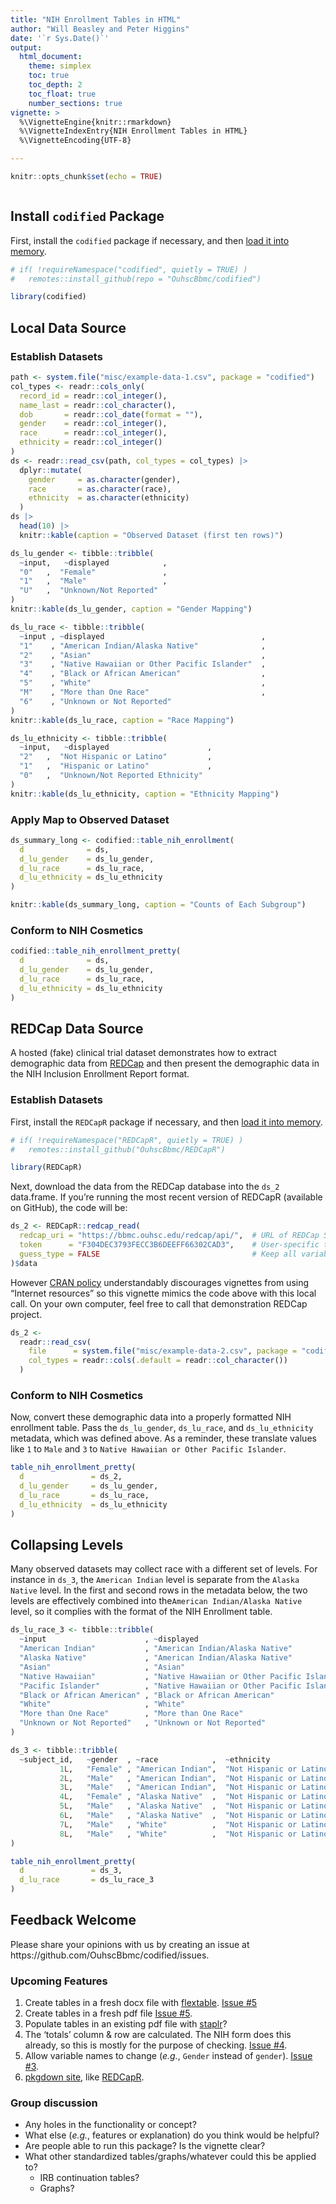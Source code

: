 ---
title: "NIH Enrollment Tables in HTML"
author: "Will Beasley and Peter Higgins"
date: '`r Sys.Date()`'
output:
  html_document:
    theme: simplex
    toc: true
    toc_depth: 2
    toc_float: true
    number_sections: true
vignette: >
  %\VignetteEngine{knitr::rmarkdown}
  %\VignetteIndexEntry{NIH Enrollment Tables in HTML}
  %\VignetteEncoding{UTF-8}

---

```{r setup, include = FALSE}
knitr::opts_chunk$set(echo = TRUE)
```

```{r declare, echo = F}
```

Install `codified` Package
-----------------------------------------------------

First, install the `codified` package if necessary, and then [load it into memory](http://r-pkgs.had.co.nz/package.html#package).

```{r install-codified}
# if( !requireNamespace("codified", quietly = TRUE) )
#   remotes::install_github(repo = "OuhscBbmc/codified")

library(codified)
```

Local Data Source
-----------------------------------------------------

### Establish Datasets

```{r local-establish}
path <- system.file("misc/example-data-1.csv", package = "codified")
col_types <- readr::cols_only(
  record_id = readr::col_integer(),
  name_last = readr::col_character(),
  dob       = readr::col_date(format = ""),
  gender    = readr::col_integer(),
  race      = readr::col_integer(),
  ethnicity = readr::col_integer()
)
ds <- readr::read_csv(path, col_types = col_types) |>
  dplyr::mutate(
    gender     = as.character(gender),
    race       = as.character(race),
    ethnicity  = as.character(ethnicity)
  )
ds |>
  head(10) |>
  knitr::kable(caption = "Observed Dataset (first ten rows)")

ds_lu_gender <- tibble::tribble(
  ~input,   ~displayed            ,
  "0"   ,  "Female"               ,
  "1"   ,  "Male"                 ,
  "U"   ,  "Unknown/Not Reported"
)
knitr::kable(ds_lu_gender, caption = "Gender Mapping")

ds_lu_race <- tibble::tribble(
  ~input , ~displayed                                   ,
  "1"    , "American Indian/Alaska Native"              ,
  "2"    , "Asian"                                      ,
  "3"    , "Native Hawaiian or Other Pacific Islander"  ,
  "4"    , "Black or African American"                  ,
  "5"    , "White"                                      ,
  "M"    , "More than One Race"                         ,
  "6"    , "Unknown or Not Reported"
)
knitr::kable(ds_lu_race, caption = "Race Mapping")

ds_lu_ethnicity <- tibble::tribble(
  ~input,   ~displayed                      ,
  "2"   ,  "Not Hispanic or Latino"         ,
  "1"   ,  "Hispanic or Latino"             ,
  "0"   ,  "Unknown/Not Reported Ethnicity"
)
knitr::kable(ds_lu_ethnicity, caption = "Ethnicity Mapping")
```

### Apply Map to Observed Dataset

```{r local-apply-map}
ds_summary_long <- codified::table_nih_enrollment(
  d              = ds,
  d_lu_gender    = ds_lu_gender,
  d_lu_race      = ds_lu_race,
  d_lu_ethnicity = ds_lu_ethnicity
)

knitr::kable(ds_summary_long, caption = "Counts of Each Subgroup")
```

### Conform to NIH Cosmetics

```{r local-cosmetically-format}
codified::table_nih_enrollment_pretty(
  d              = ds,
  d_lu_gender    = ds_lu_gender,
  d_lu_race      = ds_lu_race,
  d_lu_ethnicity = ds_lu_ethnicity
)
```

REDCap Data Source
-----------------------------------------------------

A hosted (fake) clinical trial dataset demonstrates how to extract demographic data from [REDCap](https://projectredcap.org/) and then present the demographic data in the NIH Inclusion Enrollment Report format.

### Establish Datasets

First, install the `REDCapR` package if necessary, and then [load it into memory](http://r-pkgs.had.co.nz/package.html#package).

```{r install-redcapr}
# if( !requireNamespace("REDCapR", quietly = TRUE) )
#   remotes::install_github("OuhscBbmc/REDCapR")

library(REDCapR)
```

Next, download the data from the REDCap database into the `ds_2` data.frame.  If you're running the most recent version of REDCapR (available on GitHub), the code will be:

```r
ds_2 <- REDCapR::redcap_read(
  redcap_uri = "https://bbmc.ouhsc.edu/redcap/api/",  # URL of REDCap Server.
  token      = "F304DEC3793FECC3B6DEEFF66302CAD3",    # User-specific token/password.
  guess_type = FALSE                                  # Keep all variables as strings/characters.
)$data
```

<!-- readr::write_csv(ds_2, "inst/misc/example-data-2.csv") -->

However [CRAN policy](https://cran.r-project.org/web/packages/policies.html) understandably discourages vignettes from using "Internet resources" so this vignette mimics the code above with this local call.  On your own computer, feel free to call that demonstration REDCap project.

```{r redcap-establish}
ds_2 <-
  readr::read_csv(
    file      = system.file("misc/example-data-2.csv", package = "codified"),
    col_types = readr::cols(.default = readr::col_character())
  )
```

### Conform to NIH Cosmetics

Now, convert these demographic data into a properly formatted NIH enrollment table.  Pass the `ds_lu_gender`, `ds_lu_race`, and `ds_lu_ethnicity` metadata, which was defined above.  As a reminder, these translate values like `1` to `Male` and `3` to `Native Hawaiian or Other Pacific Islander`.

```{r redcap-local-cosmetically-format}
table_nih_enrollment_pretty(
  d               = ds_2,
  d_lu_gender     = ds_lu_gender,
  d_lu_race       = ds_lu_race,
  d_lu_ethnicity  = ds_lu_ethnicity
)
```

Collapsing Levels
-----------------------------------------------------

Many observed datasets may collect race with a different set of levels.  For instance in `ds_3`, the `American Indian` level is separate from the `Alaska Native` level.  In the first and second rows in the metadata below, the two levels are effectively combined into the`American Indian/Alaska Native` level, so it complies with the format of the NIH Enrollment table.

```{r collapsing-levels}
ds_lu_race_3 <- tibble::tribble(
  ~input                      , ~displayed                                  ,
  "American Indian"           , "American Indian/Alaska Native"             , # Combine w/ Alaska Native
  "Alaska Native"             , "American Indian/Alaska Native"             , # Combine w/ American Indian
  "Asian"                     , "Asian"                                     ,
  "Native Hawaiian"           , "Native Hawaiian or Other Pacific Islander" , # Combine w/ Pacific Islanders
  "Pacific Islander"          , "Native Hawaiian or Other Pacific Islander" , # Combine w/ Hawaiian
  "Black or African American" , "Black or African American"                 ,
  "White"                     , "White"                                     ,
  "More than One Race"        , "More than One Race"                        ,
  "Unknown or Not Reported"   , "Unknown or Not Reported"
)

ds_3 <- tibble::tribble(
  ~subject_id,   ~gender  , ~race            ,  ~ethnicity                 ,
           1L,   "Female" , "American Indian",  "Not Hispanic or Latino"   ,
           2L,   "Male"   , "American Indian",  "Not Hispanic or Latino"   ,
           3L,   "Male"   , "American Indian",  "Not Hispanic or Latino"   ,
           4L,   "Female" , "Alaska Native"  ,  "Not Hispanic or Latino"   ,
           5L,   "Male"   , "Alaska Native"  ,  "Not Hispanic or Latino"   ,
           6L,   "Male"   , "Alaska Native"  ,  "Not Hispanic or Latino"   ,
           7L,   "Male"   , "White"          ,  "Not Hispanic or Latino"   ,
           8L,   "Male"   , "White"          ,  "Not Hispanic or Latino"
)

table_nih_enrollment_pretty(
  d               = ds_3,
  d_lu_race       = ds_lu_race_3
)
```

Feedback Welcome
-----------------------------------------------------

Please share your opinions with us by creating an issue at https://github.com/OuhscBbmc/codified/issues.

### Upcoming Features

1. Create tables in a fresh docx file with [flextable](https://davidgohel.github.io/flextable/). [Issue #5](https://github.com/OuhscBbmc/codified/issues/5)
1. Create tables in a fresh pdf file [Issue #5](https://github.com/OuhscBbmc/codified/issues/5).
1. Populate tables in an existing pdf file with [staplr](https://CRAN.R-project.org/package=staplr)?
1. The 'totals' column & row are calculated.  The NIH form does this already, so this is mostly for the purpose of checking. [Issue #4](https://github.com/OuhscBbmc/codified/issues/4).
1. Allow variable names to change (*e.g.*, `Gender` instead of `gender`).  [Issue #3](https://github.com/OuhscBbmc/codified/issues/3).
1. [pkgdown site](https://pkgdown.r-lib.org/), like [REDCapR](https://ouhscbbmc.github.io/REDCapR/).

### Group discussion

* Any holes in the functionality or concept?
* What else (*e.g.*, features or explanation) do you think would be helpful?
* Are people able to run this package?  Is the vignette clear?
* What other standardized tables/graphs/whatever could this be applied to?
  * IRB continuation tables?
  * Graphs?

